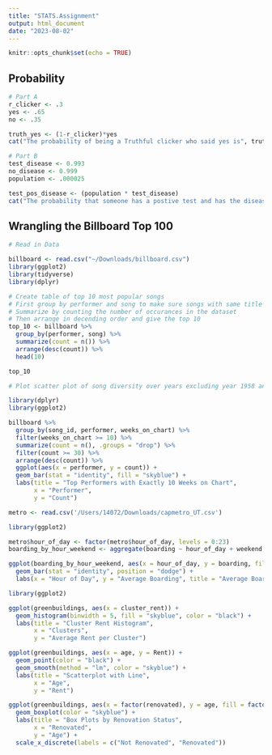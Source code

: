 ```yaml
---
title: "STATS.Assignment"
output: html_document
date: "2023-08-02"
---
```


```r
knitr::opts_chunk$set(echo = TRUE)
```

## Probability
```r

# Part A
r_clicker <- .3
yes <- .65
no <- .35

truth_yes <- (1-r_clicker)*yes
cat("The probability of being a Truthful clicker who said yes is", truth_yes)

# Part B
test_disease <- 0.993
no_disease <- 0.999
population <- .000025

test_pos_disease <- (population * test_disease)
cat("The probability that someone has a postive test and has the disease is", test_pos_disease)

```



## Wrangling the Billboard Top 100

```r
# Read in Data

billboard <- read.csv("~/Downloads/billboard.csv")
library(ggplot2)
library(tidyverse)
library(dplyr)

# Create table of top 10 most popular songs
# First group by performer and song to make sure songs with same title aren't counted together
# Summarize by counting the number of occurances in the dataset
# Then arrange in decending order and give the top 10
top_10 <- billboard %>% 
  group_by(performer, song) %>% 
  summarize(count = n()) %>% 
  arrange(desc(count)) %>% 
  head(10)

top_10

```


```r
# Plot scatter plot of song diversity over years excluding year 1958 and 2021


```

```r
library(dplyr)
library(ggplot2)

billboard %>%
  group_by(song_id, performer, weeks_on_chart) %>%
  filter(weeks_on_chart >= 10) %>%
  summarize(count = n(), .groups = "drop") %>%
  filter(count >= 30) %>% 
  arrange(desc(count)) %>%
  ggplot(aes(x = performer, y = count)) +
  geom_bar(stat = "identity", fill = "skyblue") +
  labs(title = "Top Performers with Exactly 10 Weeks on Chart",
       x = "Performer",
       y = "Count")
```



```r
metro <- read.csv('/Users/14072/Downloads/capmetro_UT.csv')

library(ggplot2)

metro$hour_of_day <- factor(metro$hour_of_day, levels = 0:23)
boarding_by_hour_weekend <- aggregate(boarding ~ hour_of_day + weekend, data = metro, mean)

ggplot(boarding_by_hour_weekend, aes(x = hour_of_day, y = boarding, fill = weekend)) +
  geom_bar(stat = "identity", position = "dodge") +
  labs(x = "Hour of Day", y = "Average Boarding", title = "Average Boarding by Hour of Day and Weekday/Weekend")
```
```r
library(ggplot2)

ggplot(greenbuildings, aes(x = cluster_rent)) +
  geom_histogram(binwidth = 5, fill = "skyblue", color = "black") +
  labs(title = "Cluster Rent Histogram",
       x = "Clusters",
       y = "Average Rent per Cluster")

ggplot(greenbuildings, aes(x = age, y = Rent)) +
  geom_point(color = "black") +
  geom_smooth(method = "lm", color = "skyblue") +
  labs(title = "Scatterplot with Line",
       x = "Age",
       y = "Rent")

ggplot(greenbuildings, aes(x = factor(renovated), y = age, fill = factor(renovated))) +
  geom_boxplot(color = "skyblue") +
  labs(title = "Box Plots by Renovation Status",
       x = "Renovated",
       y = "Age") +
  scale_x_discrete(labels = c("Not Renovated", "Renovated"))
```
